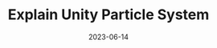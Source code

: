 ---
title: Explain Unity Particle System
date: '2023-06-14'
topics: ['unity']
draft: false
summary: no summary
images: []
layout: PostSimple
---